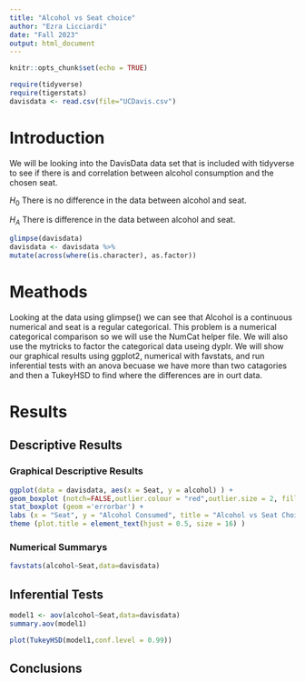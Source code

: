 ```yaml
---
title: "Alcohol vs Seat choice"
author: "Ezra Licciardi"
date: "Fall 2023"
output: html_document
---
```


```r
knitr::opts_chunk$set(echo = TRUE)
```

```r
require(tidyverse)
require(tigerstats)
davisdata <- read.csv(file="UCDavis.csv")
```
# Introduction

We will be looking into the DavisData data set that is included with tidyverse to see if there is and correlation between alcohol consumption and the chosen seat.  

$H_0$ There is no difference in the data between alcohol and seat.

$H_A$ There is difference in the data between alcohol and seat.

```r
glimpse(davisdata)
davisdata <- davisdata %>%
mutate(across(where(is.character), as.factor))
```

# Meathods

Looking at the data using glimpse() we can see that Alcohol is a continuous numerical and seat is a regular categorical. This problem is a numerical categorical comparison so we will use the NumCat helper file. We will also use the mytricks to factor the categorical data useing dyplr. We will show our graphical results using ggplot2, numerical with favstats, and run inferential tests with an anova becuase we have more than two catagories and then a TukeyHSD to find where the differences are in ourt data.

# Results

## Descriptive Results

### Graphical Descriptive Results

``` r
ggplot(data = davisdata, aes(x = Seat, y = alcohol) ) +
geom_boxplot (notch=FALSE,outlier.colour = "red",outlier.size = 2, fill = "darkgray") +
stat_boxplot (geom ='errorbar') +
labs (x = "Seat", y = "Alcohol Consumed", title = "Alcohol vs Seat Choice") +
theme (plot.title = element_text(hjust = 0.5, size = 16) )
```

### Numerical Summarys 

``` r
favstats(alcohol~Seat,data=davisdata)
```

## Inferential Tests

``` r
model1 <- aov(alcohol~Seat,data=davisdata)
summary.aov(model1)
```

```r
plot(TukeyHSD(model1,conf.level = 0.99))
```

## Conclusions



